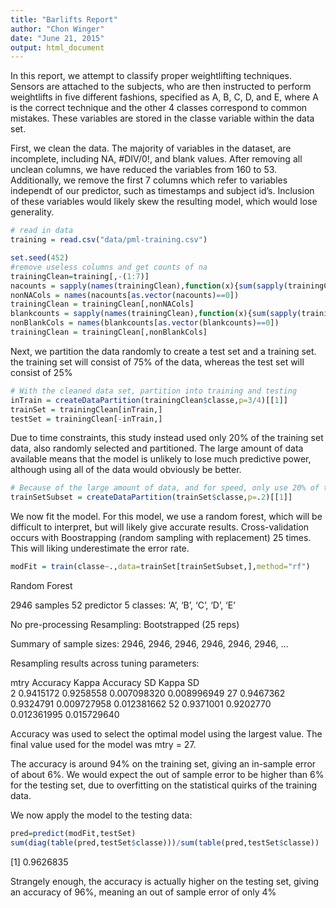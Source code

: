 ```yaml
---
title: "Barlifts Report"
author: "Chon Winger"
date: "June 21, 2015"
output: html_document
---
```


In this report, we attempt to classify proper weightlifting techniques.  Sensors are attached to the subjects, who are then instructed to perform weightlifts in five different fashions, specified as A, B, C, D, and E, where A is the correct technique and the other 4 classes correspond to common mistakes.  These variables are stored in the classe variable within the data set.


First, we clean the data.  The majority of variables in the dataset, are incomplete, including NA, #DIV/0!, and blank values.  After removing all unclean columns, we have reduced the variables from 160 to 53. Additionally, we remove the first 7 columns which refer to variables independt of our predictor, such as timestamps and subject id's.  Inclusion of these variables would likely skew the resulting model, which would lose generality.


```r
# read in data
training = read.csv("data/pml-training.csv")

set.seed(452)
#remove useless columns and get counts of na
trainingClean=training[,-(1:7)]
nacounts = sapply(names(trainingClean),function(x){sum(sapply(trainingClean[,x],is.na))})
nonNACols = names(nacounts[as.vector(nacounts)==0])
trainingClean = trainingClean[,nonNACols]
blankcounts = sapply(names(trainingClean),function(x){sum(sapply(trainingClean[,x],function(y){ifelse(y=="",1,0)}))})
nonBlankCols = names(blankcounts[as.vector(blankcounts)==0])
trainingClean = trainingClean[,nonBlankCols]
```

Next, we partition the data randomly to create a test set and a training set.  the training set will consist of 75% of the data, whereas the test set will consist of 25%

```r
# With the cleaned data set, partition into training and testing
inTrain = createDataPartition(trainingClean$classe,p=3/4)[[1]]
trainSet = trainingClean[inTrain,]
testSet = trainingClean[-inTrain,]
```

Due to time constraints, this study instead used only 20% of the training set data, also randomly selected and partitioned.  The large amount of data available means that the model is unlikely to lose much predictive power, although using all of the data would obviously be better.

```r
# Because of the large amount of data, and for speed, only use 20% of the training set to develop rf
trainSetSubset = createDataPartition(trainSet$classe,p=.2)[[1]]

```

We now fit the model.  For this model, we use a random forest, which will be difficult to interpret, but will likely give accurate results. Cross-validation occurs with Boostrapping (random sampling with replacement) 25 times.  This will liking underestimate the error rate. 

```r
modFit = train(classe~.,data=trainSet[trainSetSubset,],method="rf")
```
Random Forest 

2946 samples
  52 predictor
   5 classes: 'A', 'B', 'C', 'D', 'E' 

No pre-processing
Resampling: Bootstrapped (25 reps) 

Summary of sample sizes: 2946, 2946, 2946, 2946, 2946, 2946, ... 

Resampling results across tuning parameters:

  mtry  Accuracy   Kappa      Accuracy SD  Kappa SD   
   2    0.9415172  0.9258558  0.007098320  0.008996949
  27    0.9467362  0.9324791  0.009727958  0.012381662
  52    0.9371001  0.9202770  0.012361995  0.015729640

Accuracy was used to select the optimal model using  the largest value.
The final value used for the model was mtry = 27. 

The accuracy is around 94% on the training set, giving an in-sample error of about 6%.  We would expect the out of sample error to be higher than 6% for the testing set, due to overfitting on the statistical quirks of the training data.

We now apply the model to the testing data:

```r
pred=predict(modFit,testSet)
sum(diag(table(pred,testSet$classe)))/sum(table(pred,testSet$classe))
```

[1] 0.9626835

Strangely enough, the accuracy is actually higher on the testing set, giving an accuracy of 96%, meaning an out of sample error of only 4%